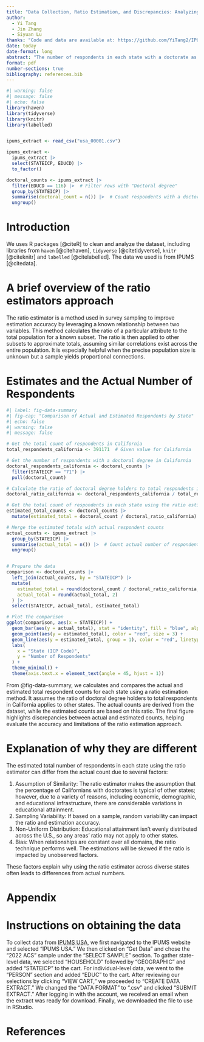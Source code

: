 ```yaml
---
title: "Data Collection, Ratio Estimation, and Discrepancies: Analyzing ACS Respondent Counts with IPUMS USA"
author: 
  - Yi Tang
  - Jin Zhang
  - Siyuan Lu
thanks: "Code and data are available at: https://github.com/YiTang2/IPUMS-USA-data.git"
date: today
date-format: long
abstract: "The number of respondents in each state with a doctorate as their highest level of education is examined in this document using data from the 2022 ACS IPUMS. Using data from California, we use the ratio estimators approach to estimate the total number of respondents in each state."
format: pdf
number-sections: true
bibliography: references.bib
---
```


```r
#| warning: false
#| message: false
#| echo: false
library(haven)
library(tidyverse)
library(knitr)
library(labelled)


ipums_extract <- read_csv("usa_00001.csv")

ipums_extract <- 
  ipums_extract |>
  select(STATEICP, EDUCD) |>
  to_factor()

doctoral_counts <- ipums_extract |>
  filter(EDUCD == 116) |>  # Filter rows with "Doctoral degree"
  group_by(STATEICP) |>
  summarise(doctoral_count = n()) |>  # Count respondents with a doctoral degree in each state
  ungroup()

```


# Introduction

We uses R packages [@citeR] to clean and analyze the dataset, including libraries from `haven` [@citehaven], `tidyverse` [@citetidyverse], `knitr` [@citeknitr] and `labelled` [@citelabelled]. The data we used is from IPUMS [@citedata].

# A brief overview of the ratio estimators approach

The ratio estimator is a method used in survey sampling to improve estimation accuracy by leveraging a known relationship between two variables. This method calculates the ratio of a particular attribute to the total population for a known subset. The ratio is then applied to other subsets to approximate totals, assuming similar correlations exist across the entire population. It is especially helpful when the precise population size is unknown but a sample yields proportional connections.

# Estimates and the Actual Number of Respondents

```r
#| label: fig-data-summary
#| fig-cap: "Comparison of Actual and Estimated Respondents by State"
#| echo: false
#| warning: false
#| message: false

# Get the total count of respondents in California
total_respondents_california <- 391171  # Given value for California

# Get the number of respondents with a doctoral degree in California
doctoral_respondents_california <- doctoral_counts |>
  filter(STATEICP == "71") |>
  pull(doctoral_count)

# Calculate the ratio of doctoral degree holders to total respondents in California
doctoral_ratio_california <- doctoral_respondents_california / total_respondents_california

# Get the total count of respondents in each state using the ratio estimator
estimated_total_counts <- doctoral_counts |>
  mutate(estimated_total = doctoral_count / doctoral_ratio_california)

# Merge the estimated totals with actual respondent counts
actual_counts <- ipums_extract |>
  group_by(STATEICP) |>
  summarise(actual_total = n()) |>  # Count actual number of respondents in each state
  ungroup()


# Prepare the data
comparison <- doctoral_counts |>
  left_join(actual_counts, by = "STATEICP") |>
  mutate(
    estimated_total = round(doctoral_count / doctoral_ratio_california, 2),
    actual_total = round(actual_total, 2)
  ) |>
  select(STATEICP, actual_total, estimated_total)

# Plot the comparison
ggplot(comparison, aes(x = STATEICP)) +
  geom_bar(aes(y = actual_total), stat = "identity", fill = "blue", alpha = 0.6, width = 0.6) +
  geom_point(aes(y = estimated_total), color = "red", size = 3) +
  geom_line(aes(y = estimated_total, group = 1), color = "red", linetype = "dashed") +
  labs(
    x = "State (ICP Code)",
    y = "Number of Respondents"
  ) +
  theme_minimal() +
  theme(axis.text.x = element_text(angle = 45, hjust = 1))

```
From @fig-data-summary, we calculates and compares the actual and estimated total respondent counts for each state using a ratio estimation method. It assumes the ratio of doctoral degree holders to total respondents in California applies to other states. The actual counts are derived from the dataset, while the estimated counts are based on this ratio. The final figure highlights discrepancies between actual and estimated counts, helping evaluate the accuracy and limitations of the ratio estimation approach.


# Explanation of why they are different

The estimated total number of respondents in each state using the ratio estimator can differ from the actual count due to several factors:

1. Assumption of Similarity: The ratio estimator makes the assumption that the percentage of Californians with doctorates is typical of other states; however, due to a variety of reasons, including economic, demographic, and educational infrastructure, there are considerable variations in educational attainment.
2. Sampling Variability: If based on a sample, random variability can impact the ratio and estimation accuracy.
3. Non-Uniform Distribution: Educational attainment isn’t evenly distributed across the U.S., so any areas' ratio may not apply to other states.
4. Bias: When relationships are constant over all domains, the ratio technique performs well. The estimations will be skewed if the ratio is impacted by unobserved factors.

These factors explain why using the ratio estimator across diverse states often leads to differences from actual numbers.


\newpage
# Appendix {-}

# Instructions on obtaining the data

To collect data from [IPUMS USA](https://usa.ipums.org/usa/), we first navigated to the IPUMS website and selected "IPUMS USA." We then clicked on "Get Data" and chose the "2022 ACS" sample under the "SELECT SAMPLE" section. To gather state-level data, we selected "HOUSEHOLD" followed by "GEOGRAPHIC" and added "STATEICP" to the cart. For individual-level data, we went to the "PERSON" section and added "EDUC" to the cart. After reviewing our selections by clicking "VIEW CART," we proceeded to "CREATE DATA EXTRACT." We changed the "DATA FORMAT" to ".csv" and clicked "SUBMIT EXTRACT." After logging in with the account, we received an email when the extract was ready for download. Finally, we downloaded the file to use in RStudio.



# References


